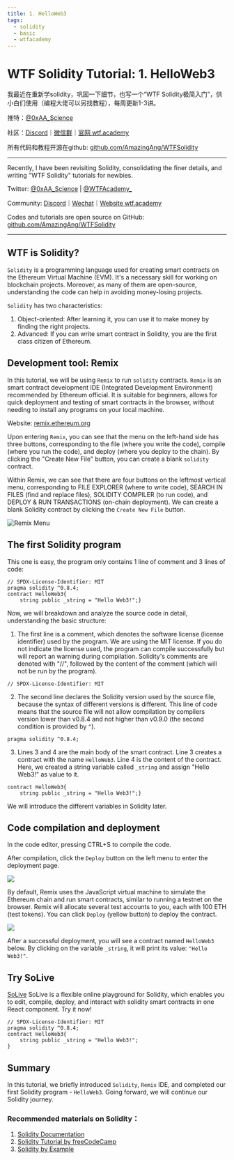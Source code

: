 ```yaml
---
title: 1. HelloWeb3
tags:
  - solidity
  - basic
  - wtfacademy
---
```



# WTF Solidity Tutorial: 1. HelloWeb3

<QuizProgress courseId={SOLIDITY_COURSE_ID} lessonId={SOLIDITY_BASIC_LESSON_ID_1}></QuizProgress>

我最近在重新学solidity，巩固一下细节，也写一个“WTF Solidity极简入门”，供小白们使用（编程大佬可以另找教程），每周更新1-3讲。

推特：[@0xAA_Science](https://twitter.com/0xAA_Science)

社区：[Discord](https://discord.wtf.academy)｜[微信群](https://docs.google.com/forms/d/e/1FAIpQLSe4KGT8Sh6sJ7hedQRuIYirOoZK_85miz3dw7vA1-YjodgJ-A/viewform?usp=sf_link)｜[官网 wtf.academy](https://wtf.academy)

所有代码和教程开源在github: [github.com/AmazingAng/WTFSolidity](https://github.com/AmazingAng/WTFSolidity)

-----

Recently, I have been revisiting Solidity, consolidating the finer details, and writing "WTF Solidity" tutorials for newbies. 

Twitter: [@0xAA_Science](https://twitter.com/0xAA_Science) | [@WTFAcademy_](https://twitter.com/WTFAcademy_)

Community: [Discord](https://discord.gg/5akcruXrsk)｜[Wechat](https://docs.google.com/forms/d/e/1FAIpQLSe4KGT8Sh6sJ7hedQRuIYirOoZK_85miz3dw7vA1-YjodgJ-A/viewform?usp=sf_link)｜[Website wtf.academy](https://wtf.academy)

Codes and tutorials are open source on GitHub: [github.com/AmazingAng/WTFSolidity](https://github.com/AmazingAng/WTFSolidity)

-----

## WTF is Solidity?

`Solidity` is a programming language used for creating smart contracts on the Ethereum Virtual Machine (EVM). It's a necessary skill for working on blockchain projects. Moreover, as many of them are open-source, understanding the code can help in avoiding money-losing projects.


`Solidity` has two characteristics:

1. Object-oriented: After learning it, you can use it to make money by finding the right projects.
2. Advanced: If you can write smart contract in Solidity, you are the first class citizen of Ethereum.

## Development tool: Remix

In this tutorial, we will be using `Remix` to run `solidity` contracts. `Remix` is an smart contract development IDE (Integrated Development Environment) recommended by Ethereum official. It is suitable for beginners, allows for quick deployment and testing of smart contracts in the browser, without needing to install any programs on your local machine.

Website: [remix.ethereum.org](https://remix.ethereum.org)

Upon entering `Remix`, you can see that the menu on the left-hand side has three buttons, corresponding to the file (where you write the code), compile (where you run the code), and deploy (where you deploy to the chain). By clicking the "Create New File" button, you can create a blank `solidity` contract.

Within Remix, we can see that there are four buttons on the leftmost vertical menu, corresponding to FILE EXPLORER (where to write code), SEARCH IN FILES (find and replace files), SOLIDITY COMPILER (to run code), and DEPLOY & RUN TRANSACTIONS (on-chain deployment). We can create a blank Solidity contract by clicking the `Create New File` button.

![Remix Menu](./img/1-1.png)

## The first Solidity program

This one is easy, the program only contains 1 line of comment and 3 lines of code:

```solidity
// SPDX-License-Identifier: MIT
pragma solidity ^0.8.4;
contract HelloWeb3{
    string public _string = "Hello Web3!";}
```

Now, we will breakdown and analyze the source code in detail, understanding the basic structure: 

1. The first line is a comment, which denotes the software license (license identifier) used by the program. We are using the MIT license. If you do not indicate the license used, the program can compile successfully but will report an warning during compilation. Solidity's comments are denoted with "//", followed by the content of the comment (which will not be run by the program).

```solidity
// SPDX-License-Identifier: MIT
```

2. The second line declares the Solidity version used by the source file, because the syntax of different versions is different. This line of code means that the source file will not allow compilation by compilers version lower than v0.8.4 and not higher than v0.9.0 (the second condition is provided by `^`).

```solidity
pragma solidity ^0.8.4;
```
    
3. Lines 3 and 4 are the main body of the smart contract. Line 3 creates a contract with the name `HelloWeb3`. Line 4 is the content of the contract. Here, we created a string variable called `_string` and assign "Hello Web3!" as value to it.

```solidity
contract HelloWeb3{
    string public _string = "Hello Web3!";}
```
We will introduce the different variables in Solidity later.

## Code compilation and deployment

In the code editor, pressing CTRL+S to compile the code.

After compilation, click the `Deploy` button on the left menu to enter the deployment page.

   ![](./img/1-2.png)

By default, Remix uses the JavaScript virtual machine to simulate the Ethereum chain and run smart contracts, similar to running a testnet on the browser. Remix will allocate several test accounts to you, each with 100 ETH (test tokens). You can click `Deploy` (yellow button) to deploy the contract.

   ![](./img/1-3.png)

After a successful deployment, you will see a contract named `HelloWeb3` below. By clicking on the variable `_string`, it will print its value: `"Hello Web3!"`.

## Try SoLive

[SoLive](https://solive.wtf) SoLive is a flexible online playground for Solidity, which enables you to edit, compile, deploy, and interact with solidity smart contracts in one React component. Try it now!

```solidity solive height=400px
// SPDX-License-Identifier: MIT
pragma solidity ^0.8.4;
contract HelloWeb3{
    string public _string = "Hello Web3!";
}
```

## Summary

In this tutorial, we briefly introduced `Solidity`, `Remix` IDE, and completed our first Solidity program - `HelloWeb3`. Going forward, we will continue our Solidity journey.

### Recommended materials on Solidity：

1. [Solidity Documentation](https://docs.soliditylang.org/en/latest/)
2. [Solidity Tutorial by freeCodeCamp](https://www.youtube.com/watch?v=ipwxYa-F1uY)
2. [Solidity by Example](https://solidity-by-example.org/)

<QuizForm courseId={SOLIDITY_COURSE_ID} lessonId={SOLIDITY_BASIC_LESSON_ID_1}></QuizForm>
